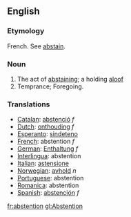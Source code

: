 ==English==
===Etymology===
French.  See [[abstain]].
===Noun===
#The act of [[abstaining]]; a holding [[aloof]]
#Temprance; Foregoing.

===Translations===
*[[Catalan]]: [[abstenció]] ''f''
*[[Dutch]]: [[onthouding]] ''f''
*[[Esperanto]]: [[sindeteno]]
*[[French]]: abstention ''f''
*[[German]]: [[Enthaltung]] ''f''
*[[Interlingua]]: abstention
*[[Italian]]: [[astensione]]
*[[Norwegian]]: [[avhold]] ''n''
*[[Portuguese]]: abstention
*[[Romanica]]: abstention
*[[Spanish]]: [[abstención]] ''f''

[[fr:abstention]]
[[gl:Abstention]]